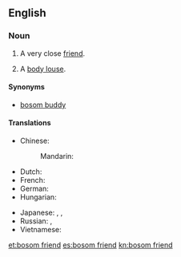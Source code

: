 ==English==

===Noun===
{{en-noun|sg=[[bosom]] [[friend]]}}

# A very close [[friend]].
# {{slang|euphemism}} A [[body louse]].

====Synonyms====
* {{sense|very close friend}} [[bosom buddy]]

====Translations====
{{trans-top|very close friend}}
* Chinese:
*: Mandarin: {{t|zh|知己|tr=zhījǐ|sc=Hani}}
* Dutch: {{t-|nl|getrouwe|m|f}}
* French: {{t|fr|ami(e) intime|m|f}}
* German: {{t|de|Busenfreund|m}}
* Hungarian: {{t+|hu|kebelbarát}}
{{trans-mid}}
* Japanese: {{t|ja|親友|tr=しんゆう, shin'yū|sc=Jpan}}, {{t|ja|親しい友達|tr=したしいともだち, shitashii tomodachi|sc=Jpan}}, {{t|ja|心安い友人|tr=こころやすいゆうじん, kokoroyasui yūjin|sc=Jpan}}
* Russian: {{t|ru|закадычный друг|m|tr=zakadýčnyj drug|sc=Cyrl}}, {{t|ru|близкий друг|m|tr=blízkij drug|sc=Cyrl}}
* Vietnamese: {{t+|vi|tri kỷ|xs=Vietnamese}}
{{trans-bottom}}

[[et:bosom friend]]
[[es:bosom friend]]
[[kn:bosom friend]]